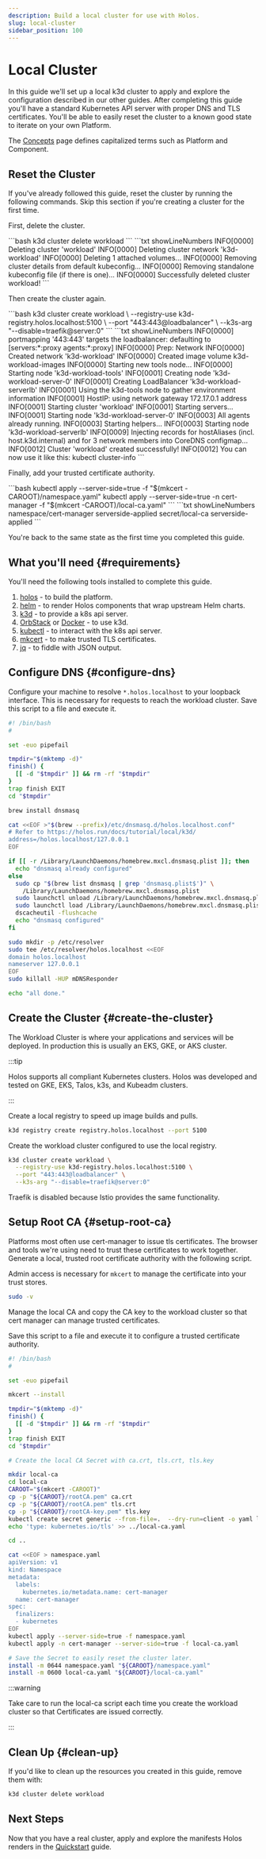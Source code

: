 ```yaml
---
description: Build a local cluster for use with Holos.
slug: local-cluster
sidebar_position: 100
---
```



# Local Cluster

In this guide we'll set up a local k3d cluster to apply and explore the
configuration described in our other guides.  After completing this guide you'll
have a standard Kubernetes API server with proper DNS and TLS certificates.
You'll be able to easily reset the cluster to a known good state to iterate on
your own Platform.

The [Concepts](/docs/concepts) page defines capitalized terms such as Platform
and Component.

## Reset the Cluster

If you've already followed this guide, reset the cluster by running the
following commands.  Skip this section if you're creating a cluster for the
first time.

First, delete the cluster.

<Tabs groupId="k3d-cluster-delete">
  <TabItem value="command" label="Command">
```bash
k3d cluster delete workload
```
  </TabItem>
  <TabItem value="output" label="Output">
```txt showLineNumbers
INFO[0000] Deleting cluster 'workload'
INFO[0000] Deleting cluster network 'k3d-workload'
INFO[0000] Deleting 1 attached volumes...
INFO[0000] Removing cluster details from default kubeconfig...
INFO[0000] Removing standalone kubeconfig file (if there is one)...
INFO[0000] Successfully deleted cluster workload!
```
  </TabItem>
</Tabs>

Then create the cluster again.

<Tabs groupId="k3d-cluster-create">
  <TabItem value="command" label="Command">
```bash
k3d cluster create workload \
  --registry-use k3d-registry.holos.localhost:5100 \
  --port "443:443@loadbalancer" \
  --k3s-arg "--disable=traefik@server:0"
```
  </TabItem>
  <TabItem value="output" label="Output">
```txt showLineNumbers
INFO[0000] portmapping '443:443' targets the loadbalancer: defaulting to [servers:*:proxy agents:*:proxy]
INFO[0000] Prep: Network
INFO[0000] Created network 'k3d-workload'
INFO[0000] Created image volume k3d-workload-images
INFO[0000] Starting new tools node...
INFO[0000] Starting node 'k3d-workload-tools'
INFO[0001] Creating node 'k3d-workload-server-0'
INFO[0001] Creating LoadBalancer 'k3d-workload-serverlb'
INFO[0001] Using the k3d-tools node to gather environment information
INFO[0001] HostIP: using network gateway 172.17.0.1 address
INFO[0001] Starting cluster 'workload'
INFO[0001] Starting servers...
INFO[0001] Starting node 'k3d-workload-server-0'
INFO[0003] All agents already running.
INFO[0003] Starting helpers...
INFO[0003] Starting node 'k3d-workload-serverlb'
INFO[0009] Injecting records for hostAliases (incl. host.k3d.internal) and for 3 network members into CoreDNS configmap...
INFO[0012] Cluster 'workload' created successfully!
INFO[0012] You can now use it like this:
kubectl cluster-info
```
  </TabItem>
</Tabs>

Finally, add your trusted certificate authority.

<Tabs groupId="apply-local-ca">
  <TabItem value="command" label="Command">
```bash
kubectl apply --server-side=true -f "$(mkcert -CAROOT)/namespace.yaml"
kubectl apply --server-side=true -n cert-manager -f "$(mkcert -CAROOT)/local-ca.yaml"
```
  </TabItem>
  <TabItem value="output" label="Output">
```txt showLineNumbers
namespace/cert-manager serverside-applied
secret/local-ca serverside-applied
```
  </TabItem>
</Tabs>

You're back to the same state as the first time you completed this guide.

## What you'll need {#requirements}

You'll need the following tools installed to complete this guide.

1. [holos](/docs/install) - to build the platform.
2. [helm](https://helm.sh/docs/intro/install/) - to render Holos components that wrap upstream Helm charts.
3. [k3d](https://k3d.io/#installation) - to provide a k8s api server.
4. [OrbStack](https://docs.orbstack.dev/install) or [Docker](https://docs.docker.com/get-docker/) - to use k3d.
5. [kubectl](https://kubernetes.io/docs/tasks/tools/) - to interact with the k8s api server.
6. [mkcert](https://github.com/FiloSottile/mkcert?tab=readme-ov-file#installation) - to make trusted TLS certificates.
7. [jq](https://jqlang.github.io/jq/download/) - to fiddle with JSON output.

## Configure DNS {#configure-dns}

Configure your machine to resolve `*.holos.localhost` to your loopback
interface.  This is necessary for requests to reach the workload cluster.  Save
this script to a file and execute it.

```bash showLineNumbers
#! /bin/bash
#

set -euo pipefail

tmpdir="$(mktemp -d)"
finish() {
  [[ -d "$tmpdir" ]] && rm -rf "$tmpdir"
}
trap finish EXIT
cd "$tmpdir"

brew install dnsmasq

cat <<EOF >"$(brew --prefix)/etc/dnsmasq.d/holos.localhost.conf"
# Refer to https://holos.run/docs/tutorial/local/k3d/
address=/holos.localhost/127.0.0.1
EOF

if [[ -r /Library/LaunchDaemons/homebrew.mxcl.dnsmasq.plist ]]; then
  echo "dnsmasq already configured"
else
  sudo cp "$(brew list dnsmasq | grep 'dnsmasq.plist$')" \
    /Library/LaunchDaemons/homebrew.mxcl.dnsmasq.plist
  sudo launchctl unload /Library/LaunchDaemons/homebrew.mxcl.dnsmasq.plist
  sudo launchctl load /Library/LaunchDaemons/homebrew.mxcl.dnsmasq.plist
  dscacheutil -flushcache
  echo "dnsmasq configured"
fi

sudo mkdir -p /etc/resolver
sudo tee /etc/resolver/holos.localhost <<EOF
domain holos.localhost
nameserver 127.0.0.1
EOF
sudo killall -HUP mDNSResponder

echo "all done."
```

## Create the Cluster {#create-the-cluster}

The Workload Cluster is where your applications and services will be deployed.
In production this is usually an EKS, GKE, or AKS cluster.

:::tip

Holos supports all compliant Kubernetes clusters. Holos was developed and tested
on GKE, EKS, Talos, k3s, and Kubeadm clusters.

:::

Create a local registry to speed up image builds and pulls.

```bash
k3d registry create registry.holos.localhost --port 5100
```

Create the workload cluster configured to use the local registry.

```bash
k3d cluster create workload \
  --registry-use k3d-registry.holos.localhost:5100 \
  --port "443:443@loadbalancer" \
  --k3s-arg "--disable=traefik@server:0"
```

Traefik is disabled because Istio provides the same functionality.

## Setup Root CA {#setup-root-ca}

Platforms most often use cert-manager to issue tls certificates.  The browser
and tools we're using need to trust these certificates to work together.
Generate a local, trusted root certificate authority with the following script.

Admin access is necessary for `mkcert` to manage the certificate into your trust
stores.

```bash
sudo -v
```

Manage the local CA and copy the CA key to the workload cluster so that cert
manager can manage trusted certificates.

Save this script to a file and execute it to configure a trusted certificate
authority.

```bash showLineNumbers
#! /bin/bash
#

set -euo pipefail

mkcert --install

tmpdir="$(mktemp -d)"
finish() {
  [[ -d "$tmpdir" ]] && rm -rf "$tmpdir"
}
trap finish EXIT
cd "$tmpdir"

# Create the local CA Secret with ca.crt, tls.crt, tls.key

mkdir local-ca
cd local-ca
CAROOT="$(mkcert -CAROOT)"
cp -p "${CAROOT}/rootCA.pem" ca.crt
cp -p "${CAROOT}/rootCA.pem" tls.crt
cp -p "${CAROOT}/rootCA-key.pem" tls.key
kubectl create secret generic --from-file=.  --dry-run=client -o yaml local-ca > ../local-ca.yaml
echo 'type: kubernetes.io/tls' >> ../local-ca.yaml

cd ..

cat <<EOF > namespace.yaml
apiVersion: v1
kind: Namespace
metadata:
  labels:
    kubernetes.io/metadata.name: cert-manager
  name: cert-manager
spec:
  finalizers:
  - kubernetes
EOF
kubectl apply --server-side=true -f namespace.yaml
kubectl apply -n cert-manager --server-side=true -f local-ca.yaml

# Save the Secret to easily reset the cluster later.
install -m 0644 namespace.yaml "${CAROOT}/namespace.yaml"
install -m 0600 local-ca.yaml "${CAROOT}/local-ca.yaml"
```

:::warning

Take care to run the local-ca script each time you create the workload cluster
so that Certificates are issued correctly.

:::

## Clean Up {#clean-up}

If you'd like to clean up the resources you created in this guide, remove them
with:

```bash
k3d cluster delete workload
```

## Next Steps

Now that you have a real cluster, apply and explore the manifests Holos renders
in the [Quickstart](/docs/quickstart) guide.
